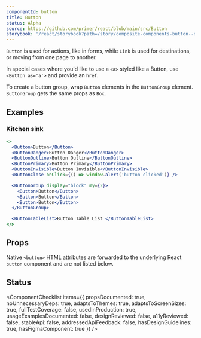 ```yaml
---
componentId: button
title: Button
status: Alpha
source: https://github.com/primer/react/blob/main/src/Button
storybook: '/react/storybook?path=/story/composite-components-button--default-button'
---
```


`Button` is used for actions, like in forms, while `Link` is used for destinations, or moving from one page to another.

In special cases where you'd like to use a `<a>` styled like a Button, use `<Button as='a'>` and provide an `href`.

To create a button group, wrap `Button` elements in the `ButtonGroup` element. `ButtonGroup` gets the same props as `Box`.

## Examples

### Kitchen sink

```jsx live
<>
  <Button>Button</Button>
  <ButtonDanger>Button Danger</ButtonDanger>
  <ButtonOutline>Button Outline</ButtonOutline>
  <ButtonPrimary>Button Primary</ButtonPrimary>
  <ButtonInvisible>Button Invisible</ButtonInvisible>
  <ButtonClose onClick={() => window.alert('button clicked')} />

  <ButtonGroup display="block" my={2}>
    <Button>Button</Button>
    <Button>Button</Button>
    <Button>Button</Button>
  </ButtonGroup>

  <ButtonTableList>Button Table List </ButtonTableList>
</>
```

## Props

Native `<button>` HTML attributes are forwarded to the underlying React `button` component and are not listed below.

<PropsTable>
  <PropsTable.Row name="as" type="String" defaultValue="button" description="Sets the HTML tag for the component" />
  <PropsTable.Row name="sx" type="SystemStyleObject" defaultValue="{}" description="Additional styles" />
  <PropsTable.Row
    name="variant"
    type="String"
    defaultValue="'medium'"
    description="A value of `small`, `medium`, or `large` results in smaller or larger Button text size; no effect if `fontSize` prop is set"
  />
</PropsTable>

## Status

<ComponentChecklist
  items={{
    propsDocumented: true,
    noUnnecessaryDeps: true,
    adaptsToThemes: true,
    adaptsToScreenSizes: true,
    fullTestCoverage: false,
    usedInProduction: true,
    usageExamplesDocumented: false,
    designReviewed: false,
    a11yReviewed: false,
    stableApi: false,
    addressedApiFeedback: false,
    hasDesignGuidelines: true,
    hasFigmaComponent: true
  }}
/>
